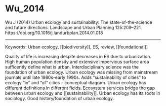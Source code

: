 # Wu_2014

Wu J (2014) Urban ecology and sustainability: The state-of-the-science and future directions. Landscape and Urban Planning 125:209–221. https://doi.org/10.1016/j.landurbplan.2014.01.018


---

Keywords: Urban ecology, [[biodiversity]], ES, review, [[foundational]]  	

Quality of life is increasing despite decreases in ES due to urbanization. High human population density and extensive impervious surface area sufficently define what is urban. Interdisciplinary science was the foundation of urban ecology. Urban ecology was missing from mainstream journals until late 1980s-early 1990s. Adds “sustainability of cities” to ecology “in” and “of” cities – conceptual diagram. Urban ecology has different definitions in different fields. Ecosystem services bridge the gap between urban ecology and [[sustainability]]. Urban ecology has its roots in sociology. Good history/foundation of urban ecology.
